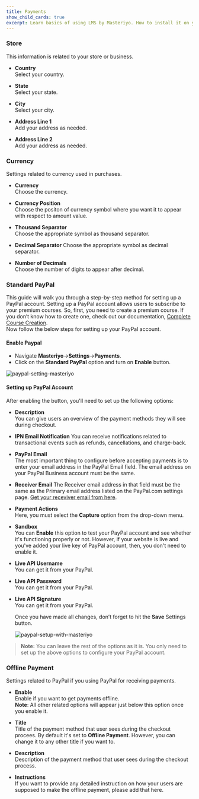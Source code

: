 ```yaml
---
title: Payments
show_child_cards: true
excerpt: Learn basics of using LMS by Masteriyo. How to install it on your WordPress setup.
---
```


### Store

This information is related to your store or business.

- **Country**  
  Select your country.

- **State**  
  Select your state.

- **City**  
  Select your city.

- **Address Line 1**  
  Add your address as needed.

- **Address Line 2**  
  Add your address as needed.

### Currency

Settings related to currency used in purchases.

- **Currency**  
  Choose the currency.

- **Currency Position**  
  Choose the positon of currency symbol where you want it to appear with respect to amount value.

- **Thousand Separator**  
  Choose the appropriate symbol as thousand separator.

- **Decimal Separator**
  Choose the appropriate symbol as decimal separator.

- **Number of Decimals**  
  Choose the number of digits to appear after decimal.

### Standard PayPal

This guide will walk you through a step-by-step method for setting up a PayPal account. Setting up a PayPal account allows users to subscribe to your premium courses. So, first, you need to create a premium course. If you don’t know how to create one, check out our documentation, [Complete Course Creation](https://docs.masteriyo.com/course-creation/complete-course-creation). \
Now follow the below steps for setting up your PayPal account.

#### Enable Paypal ####  
- Navigate **Masteriyo**->**Settings**->**Payments**.
- Click on the **Standard PayPal** option and turn on **Enable** button.

![paypal-setting-masteriyo](https://user-images.githubusercontent.com/24367265/185357861-58c6c8ef-94b0-4b3d-afd6-c5ded898e8ee.png)

#### Setting up PayPal Account ####  
After enabling the button, you'll need to set up the following options:

- **Description**  
 You can give users an overview of the payment methods they will see during checkout. 

- **IPN Email Notification**
  You can receive notifications related to transactional events such as refunds, cancellations, and charge-back.

- **PayPal Email**  
  The most important thing to configure before accepting payments is to enter your email address in the PayPal Email field. The email address on your PayPal Business account must be the same.

- **Receiver Email**
  The Receiver email address in that field must be the same as the Primary email address listed on the PayPal.com settings page. [Get your receviver email from here](https://www.paypal.com/businessprofile/settings).

- **Payment Actions**  
  Here, you must select the **Capture** option from the drop-down menu.

- **Sandbox**  
  You can **Enable** this option to test your PayPal account and see whether it's functioning properly or not. However, if your website is live and you've added your live key of PayPal account, then, you don't need to enable it.

- **Live API Username**  
  You can get it from your PayPal.

- **Live API Password**  
  You can get it from your PayPal.

- **Live API Signature**  
  You can get it from your PayPal.
  
  Once you have made all changes, don’t forget to hit the **Save** Settings button. 
  
  ![paypal-setup-with-masteriyo](https://user-images.githubusercontent.com/24367265/185357778-0196f144-ce2e-4087-8c95-a1be5c0df379.png)

> **Note:** You can leave the rest of the options as it is. You only need to set up the above options to configure your PayPal account.

### Offline Payment

Settings related to PayPal if you using PayPal for receiving payments.

- **Enable**  
  Enable if you want to get payments offline.<br />
  **Note**: All other related options will appear just below this option once you enable it.

- **Title**  
  Title of the payment method that user sees during the checkout procees. By default it's set to **Offline Payment**.
  However, you can change it to any other title if you want to.

- **Description**  
  Description of the payment method that user sees during the checkout process.

- **Instructions**  
  If you want to provide any detailed instruction on how your users are supposed to make the offline payment, please add that here.
